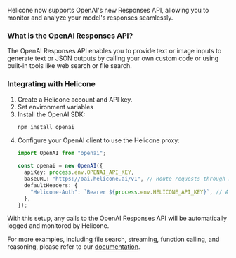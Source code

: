 Helicone now supports OpenAI's new Responses API, allowing you to monitor and analyze your model's responses seamlessly.

### What is the OpenAI Responses API?

The OpenAI Responses API enables you to provide text or image inputs to generate text or JSON outputs by calling your own custom code or using built-in tools like web search or file search.

### Integrating with Helicone

1. Create a Helicone account and API key. 
2. Set environment variables
3. Install the OpenAI SDK:
    ```bash
    npm install openai
    ```
4. Configure your OpenAI client to use the Helicone proxy:
    ```typescript
    import OpenAI from "openai";

    const openai = new OpenAI({
      apiKey: process.env.OPENAI_API_KEY,
      baseURL: "https://oai.helicone.ai/v1", // Route requests through Helicone
      defaultHeaders: {
        "Helicone-Auth": `Bearer ${process.env.HELICONE_API_KEY}`, // Authenticate with Helicone
      },
    });
    ```

With this setup, any calls to the OpenAI Responses API will be automatically logged and monitored by Helicone.

For more examples, including file search, streaming, function calling, and reasoning, please refer to our <a href="https://docs.helicone.ai/integrations/openai/responses" target="_blank" rel="noopener">documentation</a>.